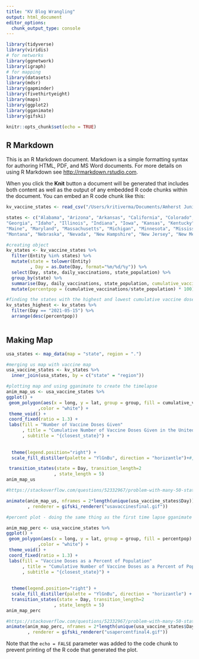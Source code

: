 ```yaml
---
title: "KV Blog Wrangling"
output: html_document
editor_options: 
  chunk_output_type: console
---
```


```r

library(tidyverse)
library(viridis)
# for networks
library(ggnetwork)
library(igraph)
# for mapping
library(datasets)
library(mdsr)
library(gapminder)
library(fivethirtyeight)
library(maps)
library(ggplot2)
library(gganimate)
library(gifski)

knitr::opts_chunk$set(echo = TRUE)
```

## R Markdown

This is an R Markdown document. Markdown is a simple formatting syntax for authoring HTML, PDF, and MS Word documents. For more details on using R Markdown see <http://rmarkdown.rstudio.com>.

When you click the **Knit** button a document will be generated that includes both content as well as the output of any embedded R code chunks within the document. You can embed an R code chunk like this:

```r
kv_vaccine_states <- read_csv("/Users/kritiverma/Documents/Amherst Junior Year/Spring 2021/KV Data Science/git/Blog-library-cleanverse/kriti/us-daily-covid-vaccine-doses-administered_final2.csv")

states <- c("Alabama", "Arizona", "Arkansas", "California", "Colorado", "Connecticut", "Delaware", "Florida",
"Georgia", "Idaho", "Illinois", "Indiana", "Iowa", "Kansas", "Kentucky", "Louisiana",
"Maine", "Maryland", "Massachusetts", "Michigan", "Minnesota", "Mississippi", "Missouri",
"Montana", "Nebraska", "Nevada", "New Hampshire", "New Jersey", "New Mexico", "New York", "North Carolina", "North Dakota", "Ohio", "Oklahoma", "Oregon", "Pennsylvania", "Rhode Island", "South Carolina", "South Dakota", "Tennessee", "Texas", "Utah", "Vermont", "Virginia", "Washington", "West Virginia", "Wisconsin", "Wyoming")

#creating object
kv_states <- kv_vaccine_states %>%
  filter(Entity %in% states) %>%
  mutate(state = tolower(Entity)
         , Day = as.Date(Day, format="%m/%d/%y")) %>%
  select(Day, state, daily_vaccinations, state_population) %>%
  group_by(state) %>%
  summarise(Day, daily_vaccinations, state_population, cumulative_vaccinations = cumsum(daily_vaccinations)) %>%
  mutate(percentpop = (cumulative_vaccinations/state_population) * 100)

#finding the states with the highest and lowest cumulative vaccine doses per population
kv_states_highest <- kv_states %>%
  filter(Day == "2021-05-15") %>%
  arrange(desc(percentpop))
  
```

## Making Map

```r
usa_states <- map_data(map = "state", region = ".") 

#merging us map with vaccine map
usa_vaccine_states <- kv_states %>%
  inner_join(usa_states, by = c("state" = "region")) 

#plotting map and using gganimate to create the timelapse
anim_map_us <- usa_vaccine_states %>%
ggplot() +
 geom_polygon(aes(x = long, y = lat, group = group, fill = cumulative_vaccinations)
            ,color = "white") +
 theme_void() +
 coord_fixed(ratio = 1.3) +
 labs(fill = "Number of Vaccine Doses Given"
      , title = "Cumulative Number of Vaccine Doses Given in the United States"
      , subtitle = "{closest_state}") +
  
    
  theme(legend.position="right") +
  scale_fill_distiller(palette = "YlGnBu", direction = "horizantle")+#, limits = c(0,30000000)) +

 transition_states(state = Day, transition_length=2
                  , state_length = 5)
anim_map_us

#https://stackoverflow.com/questions/52332967/problem-with-many-50-states-in-gganimate

animate(anim_map_us, nframes = 2*length(unique(usa_vaccine_states$Day))
        , renderer = gifski_renderer("usavaccinesfinal.gif"))
```

```r
#percent plot - doing the same thing as the first time lapse gganimate plot, but with a different variable: percentpop

anim_map_perc <- usa_vaccine_states %>%
ggplot() +
 geom_polygon(aes(x = long, y = lat, group = group, fill = percentpop)
            ,color = "white") +
 theme_void() +
 coord_fixed(ratio = 1.3) +
 labs(fill = "Vaccine Doses as a Percent of Population"
      , title = "Cumulative Number of Vaccine Doses as a Percent of Population"
      , subtitle = "{closest_state}") +
     
    
  theme(legend.position="right") +
  scale_fill_distiller(palette = "YlGnBu", direction = "horizantle") +
  transition_states(state = Day, transition_length=2
                  , state_length = 5)
anim_map_perc

#https://stackoverflow.com/questions/52332967/problem-with-many-50-states-in-gganimate
animate(anim_map_perc, nframes = 2*length(unique(usa_vaccine_states$Day))
        , renderer = gifski_renderer("usapercentfinal4.gif"))

```

Note that the `echo = FALSE` parameter was added to the code chunk to prevent printing of the R code that generated the plot.
